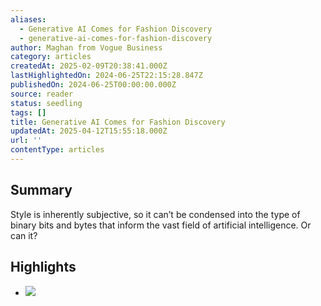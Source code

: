 ```yaml
---
aliases:
  - Generative AI Comes for Fashion Discovery
  - generative-ai-comes-for-fashion-discovery
author: Maghan from Vogue Business
category: articles
createdAt: 2025-02-09T20:38:41.000Z
lastHighlightedOn: 2024-06-25T22:15:28.847Z
publishedOn: 2024-06-25T00:00:00.000Z
source: reader
status: seedling
tags: []
title: Generative AI Comes for Fashion Discovery
updatedAt: 2025-04-12T15:55:18.000Z
url: ''
contentType: articles
---
```

## Summary

Style is inherently subjective, so it can’t be condensed into the type of binary bits and bytes that inform the vast field of artificial intelligence. Or can it?

## Highlights

- ![](https://media.sailthru.com/composer/images/sailthru-prod-67n/Headshots-Maghan_1.png)
